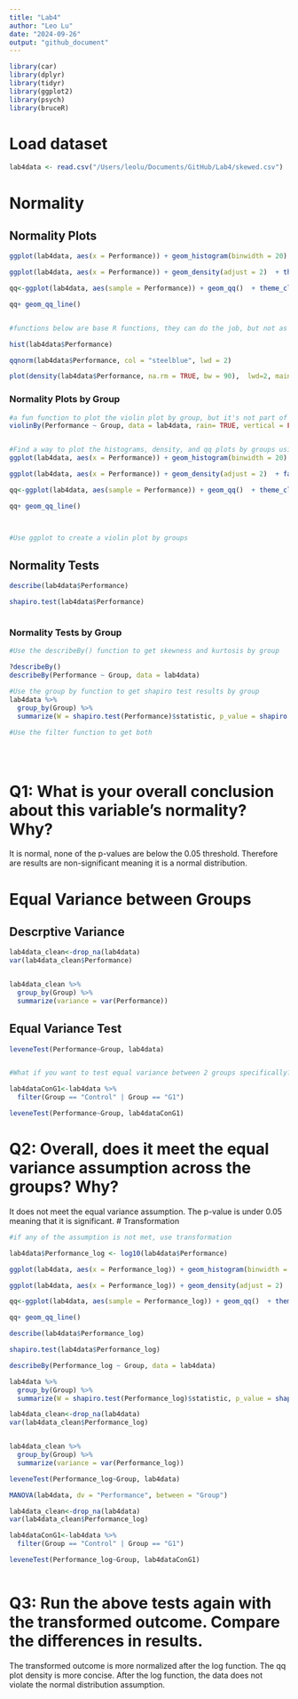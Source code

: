 ```yaml
---
title: "Lab4"
author: "Leo Lu"
date: "2024-09-26"
output: "github_document"
---
```


```r
library(car)
library(dplyr)
library(tidyr)
library(ggplot2)
library(psych)
library(bruceR)

```

# Load dataset
```r

lab4data <- read.csv("/Users/leolu/Documents/GitHub/Lab4/skewed.csv")


```


# Normality
## Normality Plots
```r


ggplot(lab4data, aes(x = Performance)) + geom_histogram(binwidth = 20) + theme_classic()

ggplot(lab4data, aes(x = Performance)) + geom_density(adjust = 2)  + theme_classic()

qq<-ggplot(lab4data, aes(sample = Performance)) + geom_qq()  + theme_classic()

qq+ geom_qq_line()


#functions below are base R functions, they can do the job, but not as customizable as ggplot

hist(lab4data$Performance)

qqnorm(lab4data$Performance, col = "steelblue", lwd = 2)

plot(density(lab4data$Performance, na.rm = TRUE, bw = 90),  lwd=2, main = "")

```

### Normality Plots by Group
```r

#a fun function to plot the violin plot by group, but it's not part of ggplot
violinBy(Performance ~ Group, data = lab4data, rain= TRUE, vertical = FALSE)


#Find a way to plot the histograms, density, and qq plots by groups using ggplot
ggplot(lab4data, aes(x = Performance)) + geom_histogram(binwidth = 20) + facet_wrap(~Group) + theme_classic()

ggplot(lab4data, aes(x = Performance)) + geom_density(adjust = 2)  + facet_wrap(~Group) + theme_classic()

qq<-ggplot(lab4data, aes(sample = Performance)) + geom_qq()  + theme_classic()

qq+ geom_qq_line()



#Use ggplot to create a violin plot by groups


```


## Normality Tests
```r

describe(lab4data$Performance)

shapiro.test(lab4data$Performance)



```

### Normality Tests by Group
```r

#Use the describeBy() function to get skewness and kurtosis by group

?describeBy()
describeBy(Performance ~ Group, data = lab4data)

#Use the group by function to get shapiro test results by group
lab4data %>%
  group_by(Group) %>%
  summarize(W = shapiro.test(Performance)$statistic, p_value = shapiro.test(Performance)$p.value)

#Use the filter function to get both





```
# Q1: What is your overall conclusion about this variable's normality? Why?
It is normal, none of the p-values are below the 0.05 threshold. Therefore are results are non-significant meaning it is a normal distribution.


# Equal Variance between Groups
## Descrptive Variance
```r
lab4data_clean<-drop_na(lab4data)
var(lab4data_clean$Performance)


lab4data_clean %>%
  group_by(Group) %>%
  summarize(variance = var(Performance))


```

## Equal Variance Test
```r

leveneTest(Performance~Group, lab4data)


#What if you want to test equal variance between 2 groups specifically? 

lab4dataConG1<-lab4data %>%
  filter(Group == "Control" | Group == "G1")

leveneTest(Performance~Group, lab4dataConG1)


```

# Q2: Overall, does it meet the equal variance assumption across the groups? Why?
It does not meet the equal variance assumption. The p-value is under 0.05 meaning that it is significant.
# Transformation
```r

#if any of the assumption is not met, use transformation 

lab4data$Performance_log <- log10(lab4data$Performance)

ggplot(lab4data, aes(x = Performance_log)) + geom_histogram(binwidth = 0.25) + facet_wrap(~Group) + theme_classic()

ggplot(lab4data, aes(x = Performance_log)) + geom_density(adjust = 2)  + facet_wrap(~Group) + theme_classic()

qq<-ggplot(lab4data, aes(sample = Performance_log)) + geom_qq()  + theme_classic()

qq+ geom_qq_line()

describe(lab4data$Performance_log)

shapiro.test(lab4data$Performance_log)

describeBy(Performance_log ~ Group, data = lab4data)

lab4data %>%
  group_by(Group) %>%
  summarize(W = shapiro.test(Performance_log)$statistic, p_value = shapiro.test(Performance_log)$p.value)

lab4data_clean<-drop_na(lab4data)
var(lab4data_clean$Performance_log)


lab4data_clean %>%
  group_by(Group) %>%
  summarize(variance = var(Performance_log))

leveneTest(Performance_log~Group, lab4data)

MANOVA(lab4data, dv = "Performance", between = "Group")

lab4data_clean<-drop_na(lab4data)
var(lab4data_clean$Performance_log)

lab4dataConG1<-lab4data %>%
  filter(Group == "Control" | Group == "G1")

leveneTest(Performance_log~Group, lab4dataConG1)



```

# Q3: Run the above tests again with the transformed outcome. Compare the differences in results. 
The transformed outcome is more normalized after the log function. The qq plot density is more concise. After the log function, the data does not violate the normal distribution assumption.
